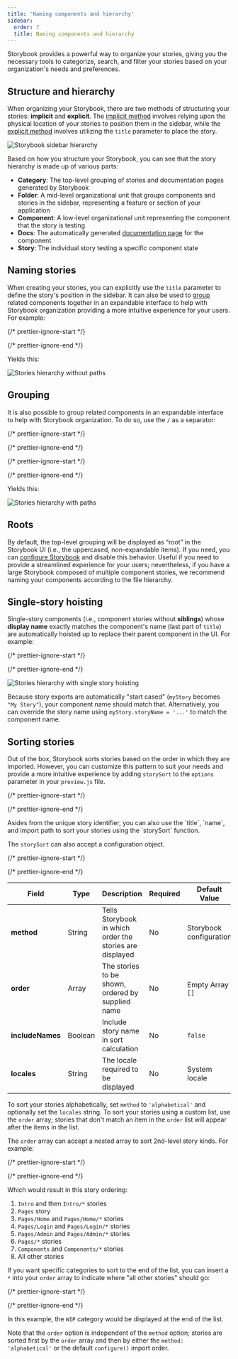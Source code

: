```yaml
---
title: 'Naming components and hierarchy'
sidebar:
  order: 7
  title: Naming components and hierarchy
---
```


<YouTubeCallout id="VPfjrhDlkVc" title="How to Name Stories and Components" />

Storybook provides a powerful way to organize your stories, giving you the necessary tools to categorize, search, and filter your stories based on your organization's needs and preferences.

## Structure and hierarchy

When organizing your Storybook, there are two methods of structuring your stories: **implicit** and **explicit**. The [implicit method](../configure/user-interface/sidebar-and-urls.mdx#csf-30-auto-titles) involves relying upon the physical location of your stories to position them in the sidebar, while the [explicit method](#naming-stories) involves utilizing the `title` parameter to place the story.

![Storybook sidebar hierarchy](../_assets/writing-stories/naming-hierarchy-sidebar-anatomy.png)

Based on how you structure your Storybook, you can see that the story hierarchy is made up of various parts:

* **Category**: The top-level grouping of stories and documentation pages generated by Storybook
* **Folder**: A mid-level organizational unit that groups components and stories in the sidebar, representing a feature or section of your application
* **Component**: A low-level organizational unit representing the component that the story is testing
* **Docs**: The automatically generated [documentation page](../writing-docs/autodocs.mdx) for the component
* **Story**: The individual story testing a specific component state

## Naming stories

When creating your stories, you can explicitly use the `title` parameter to define the story's position in the sidebar. It can also be used to [group](#grouping) related components together in an expandable interface to help with Storybook organization providing a more intuitive experience for your users. For example:

{/* prettier-ignore-start */}

<CodeSnippets path="button-story-default-export.md" />

{/* prettier-ignore-end */}

Yields this:

![Stories hierarchy without paths](../_assets/writing-stories/naming-hierarchy-no-path.png)

## Grouping

It is also possible to group related components in an expandable interface to help with Storybook organization. To do so, use the `/` as a separator:

{/* prettier-ignore-start */}

<CodeSnippets path="button-story-grouped.md" />

{/* prettier-ignore-end */}

{/* prettier-ignore-start */}

<CodeSnippets path="checkbox-story-grouped.md" />

{/* prettier-ignore-end */}

Yields this:

![Stories hierarchy with paths](../_assets/writing-stories/naming-hierarchy-with-path.png)

## Roots

By default, the top-level grouping will be displayed as “root” in the Storybook UI (i.e., the uppercased, non-expandable items). If you need, you can [configure Storybook](../configure/user-interface/sidebar-and-urls.mdx#roots) and disable this behavior. Useful if you need to provide a streamlined experience for your users; nevertheless, if you have a large Storybook composed of multiple component stories, we recommend naming your components according to the file hierarchy.

## Single-story hoisting

Single-story components (i.e., component stories without **siblings**) whose **display name** exactly matches the component's name (last part of `title`) are automatically hoisted up to replace their parent component in the UI. For example:

{/* prettier-ignore-start */}

<CodeSnippets path="button-story-hoisted.md" />

{/* prettier-ignore-end */}

![Stories hierarchy with single story hoisting](../_assets/writing-stories/naming-hierarchy-single-story-hoisting.png)

Because story exports are automatically "start cased" (`myStory` becomes `"My Story"`), your component name should match that. Alternatively, you can override the story name using `myStory.storyName = '...'` to match the component name.

## Sorting stories

Out of the box, Storybook sorts stories based on the order in which they are imported. However, you can customize this pattern to suit your needs and provide a more intuitive experience by adding `storySort` to the `options` parameter in your `preview.js` file.

{/* prettier-ignore-start */}

<CodeSnippets path="storybook-preview-sort-function.md" />

{/* prettier-ignore-end */}

<Callout variant="info">
  Asides from the unique story identifier, you can also use the `title`, `name`, and import path to sort your stories using the `storySort` function.
</Callout>

The `storySort` can also accept a configuration object.

{/* prettier-ignore-start */}

<CodeSnippets path="storybook-preview-empty-sort-object.md" />

{/* prettier-ignore-end */}

| Field            | Type    | Description                                              | Required | Default Value           | Example                   |
| ---------------- | ------- | -------------------------------------------------------- | -------- | ----------------------- | ------------------------- |
| **method**       | String  | Tells Storybook in which order the stories are displayed | No       | Storybook configuration | `'alphabetical'`          |
| **order**        | Array   | The stories to be shown, ordered by supplied name        | No       | Empty Array `[]`        | `['Intro', 'Components']` |
| **includeNames** | Boolean | Include story name in sort calculation                   | No       | `false`                 | `true`                    |
| **locales**      | String  | The locale required to be displayed                      | No       | System locale           | `en-US`                   |

To sort your stories alphabetically, set `method` to `'alphabetical'` and optionally set the `locales` string. To sort your stories using a custom list, use the `order` array; stories that don't match an item in the `order` list will appear after the items in the list.

The `order` array can accept a nested array to sort 2nd-level story kinds. For example:

{/* prettier-ignore-start */}

<CodeSnippets path="storybook-preview-with-ordered-pages.md" />

{/* prettier-ignore-end */}

Which would result in this story ordering:

1. `Intro` and then `Intro/*` stories
2. `Pages` story
3. `Pages/Home` and `Pages/Home/*` stories
4. `Pages/Login` and `Pages/Login/*` stories
5. `Pages/Admin` and `Pages/Admin/*` stories
6. `Pages/*` stories
7. `Components` and `Components/*` stories
8. All other stories

If you want specific categories to sort to the end of the list, you can insert a `*` into your `order` array to indicate where "all other stories" should go:

{/* prettier-ignore-start */}

<CodeSnippets path="storybook-preview-with-ordered-pages-and-wildcard.md" />

{/* prettier-ignore-end */}

In this example, the `WIP` category would be displayed at the end of the list.

Note that the `order` option is independent of the `method` option; stories are sorted first by the `order` array and then by either the `method: 'alphabetical'` or the default `configure()` import order.
